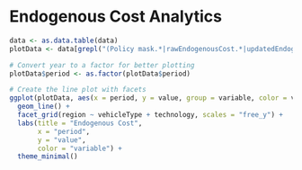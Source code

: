 # Endogenous Cost Analytics

```r
data <- as.data.table(data)
plotData <- data[grepl("(Policy mask.*|rawEndogenousCost.*|updatedEndogenousCost.*"), variable]

# Convert year to a factor for better plotting
plotData$period <- as.factor(plotData$period)

# Create the line plot with facets
ggplot(plotData, aes(x = period, y = value, group = variable, color = variable)) +
  geom_line() +
  facet_grid(region ~ vehicleType + technology, scales = "free_y") +
  labs(title = "Endogenous Cost",
       x = "period",
       y = "value",
       color = "variable") +
  theme_minimal()
```
